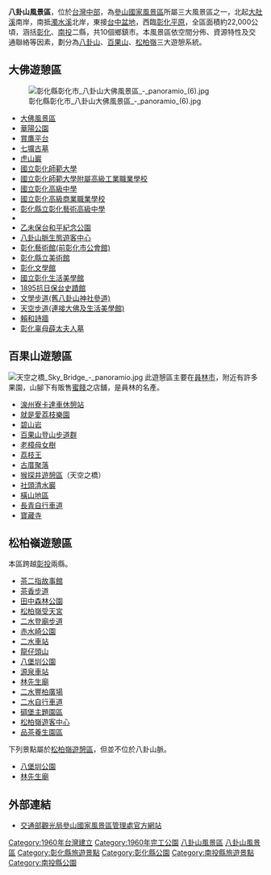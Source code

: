 '''八卦山風景區'''，位於[[台灣中部|台灣中部]]，為[[參山國家風景區|參山國家風景區]]所屬三大風景區之一，北起[[大肚溪|大肚溪]]南岸，南抵[[濁水溪|濁水溪]]北岸，東接[[台中盆地|台中盆地]]，西臨[[彰化平原|彰化平原]]，全區面積約22,000公頃，涵括[[彰化縣|彰化]]、[[南投縣|南投]]二縣，共10個鄉鎮市。本風景區依空間分佈、資源特性及交通聯絡等因素，劃分為[[八卦山_(彰化縣)|八卦山]]、[[百果山|百果山]]、[[松柏嶺|松柏嶺]]三大遊憩系統。

==大佛遊憩區==
[[File:彰化縣彰化市_八卦山大佛風景區_-_panoramio_(6).jpg|thumb]]
*[[大佛風景區|大佛風景區]]
*[[華陽公園|華陽公園]]
*[[賞鷹平台|賞鷹平台]]
*[[七壙古墓|七壙古墓]]
*[[虎山巖|虎山巖]]
*[[國立彰化師範大學|國立彰化師範大學]]
*[[國立彰化師範大學附屬高級工業職業學校|國立彰化師範大學附屬高級工業職業學校]]
*[[國立彰化高級中學|國立彰化高級中學]]
*[[國立彰化高級商業職業學校|國立彰化高級商業職業學校]]
*[[彰化縣立彰化藝術高級中學|彰化縣立彰化藝術高級中學]]
*{{Jct|country=TWN|CH|139}}
*[[乙未保台和平紀念公園|乙未保台和平紀念公園]]
*[[八卦山脈生態遊客中心|八卦山脈生態遊客中心]]
*[[彰化藝術館(前彰化市公會館)|彰化藝術館(前彰化市公會館)]]
*[[彰化縣立美術館|彰化縣立美術館]]
*[[彰化文學館|彰化文學館]]
*[[國立彰化生活美學館|國立彰化生活美學館]]
*[[1895抗日保台史蹟館|1895抗日保台史蹟館]]
*[[文學步道(舊八卦山神社參道)|文學步道(舊八卦山神社參道)]]
*[[天空步道(連接大佛及生活美學館)|天空步道(連接大佛及生活美學館)]]
*[[賴和詩牆|賴和詩牆]]
*[[彰化辜母薛太夫人墓|彰化辜母薛太夫人墓]]

==百果山遊憩區==
[[File:天空之橋_Sky_Bridge_-_panoramio.jpg|thumb]]
此遊憩區主要在[[員林市|員林市]]，附近有許多果園，山腳下有販售[[蜜餞|蜜餞]]之店舖，是員林的名產。
*[[湶州寮卡達車休憩站|湶州寮卡達車休憩站]]
*[[就是愛荔枝樂園|就是愛荔枝樂園]]
*[[碧山岩|碧山岩]]
*[[百果山登山步道群|百果山登山步道群]]
*[[老樟母女樹|老樟母女樹]]
*[[荔枝王|荔枝王]]
*[[古厝聚落|古厝聚落]]
*[[猴探井遊憩區|猴探井遊憩區]]（天空之橋）
*[[社頭清水巖|社頭清水巖]]
*[[橫山_(南投縣)|橫山地區]]
*[[長青自行車道|長青自行車道]]
*[[芬園寶藏寺|寶藏寺]]

==松柏嶺遊憩區==
{{Wikivoyage|八卦山}}
本區跨越[[彰化縣|彰]][[南投縣|投]]兩縣。
*[[茶二指故事館|茶二指故事館]]
*[[茶香步道|茶香步道]]
*[[田中森林公園|田中森林公園]]
*[[松柏嶺受天宮|松柏嶺受天宮]]
*[[二水登廟步道|二水登廟步道]]
*[[赤水崎公園|赤水崎公園]]
*[[二水車站|二水車站]]
*[[龍仔頭山|龍仔頭山]]
*[[八堡圳|八堡圳公園]]
*[[源泉車站|源泉車站]]
*[[林先生廟|林先生廟]]
*[[二水豐柏廣場|二水豐柏廣場]]
*[[二水自行車道|二水自行車道]]
*[[碉堡主題園區|碉堡主題園區]]
*[[松柏嶺遊客中心|松柏嶺遊客中心]]
*[[品茶養生園區|品茶養生園區]]

下列景點屬於[[松柏嶺遊憩區|松柏嶺遊憩區]]，但並不位於八卦山脈。
*[[八堡圳|八堡圳公園]]
*[[林先生廟|林先生廟]]

==外部連結==
*[https://www.trimt-nsa.gov.tw/ 交通部觀光局參山國家風景區管理處官方網站]{{Wayback|url=https://www.trimt-nsa.gov.tw/ |date=20200817182656 }}
[[Category:1960年台灣建立|Category:1960年台灣建立]]
[[Category:1960年完工公園|Category:1960年完工公園]]
[[Category:參山國家風景區|八卦山風景區]]
[[Category:八卦山風景區|]]
[[Category:彰化縣旅遊景點|Category:彰化縣旅遊景點]]
[[Category:彰化縣公園|Category:彰化縣公園]]
[[Category:南投縣旅遊景點|Category:南投縣旅遊景點]]
[[Category:南投縣公園|Category:南投縣公園]]